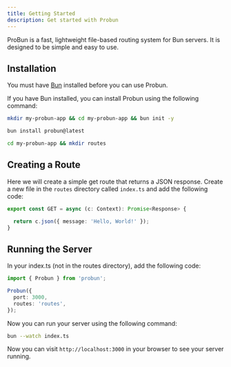 ```yaml
---
title: Getting Started
description: Get started with Probun
---
```


ProBun is a fast, lightweight file-based routing system for Bun servers. It is designed to be simple and easy to use.

## Installation

You must have [Bun](https://bun.sh) installed before you can use Probun.

If you have Bun installed, you can install Probun using the following command:

```bash
mkdir my-probun-app && cd my-probun-app && bun init -y
```

```bash
bun install probun@latest
```

```bash
cd my-probun-app && mkdir routes
```

## Creating a Route

Here we will create a simple get route that returns a JSON response. Create a new file in the `routes` directory called `index.ts` and add the following code:

```typescript
export const GET = async (c: Context): Promise<Response> {

  return c.json({ message: 'Hello, World!' });
}
```

## Running the Server

In your index.ts (not in the routes directory), add the following code:

```typescript
import { Probun } from 'probun';

Probun({
  port: 3000,
  routes: 'routes',
});
```

Now you can run your server using the following command:

```bash
bun --watch index.ts
```

Now you can visit `http://localhost:3000` in your browser to see your server running.

